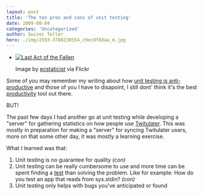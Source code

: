 ```yaml
---
layout: post
title: 'The ten pros and cons of unit testing'
date: 2009-08-04
categories: 'Uncategorized'
author: Swizec Teller
hero: ./img/2593-3788230354_c9ec0f8daa_m.jpg
---
```

- [![Last Act of the Fallen](./img/2593-3788230354_c9ec0f8daa_m.jpg "Last Act of the Fallen")](http://www.flickr.com/photos/41864721@N00/3788230354/)

  Image by [ecstaticist](http://www.flickr.com/photos/41864721@N00/3788230354/) via Flickr

Some of you may remember my writing about how [unit testing is anti-productive](http://swizec.com/blog/unit-testing-is-anti-productive/swizec/610) and those of you I have to disapoint, I still dont' think it's the best [productivity](http://en.wikipedia.org/wiki/Productivity "Productivity") tool out there.



BUT!



The past few days I had another go at unit testing while developing a "server" for gathering statistics on how people use [Twitulater](http://twitulater.com "Twitulater"). This was mostly in preparation for making a "server" for syncing Twitulater users, more on that some other day, it was mostly a learning exercise.



What I learned was that:

1. Unit testing is no guarantee for quality _(con)_
2. Unit testing can be really cumbersome to use and more time can be spent finding a [test](http://en.wikipedia.org/wiki/Software_testing "Software testing") than solving the problem. Like for example: How do you test an app that reads from sys.stdin? _(con)_
3. Unit testing only helps with bugs you've anticipated or found